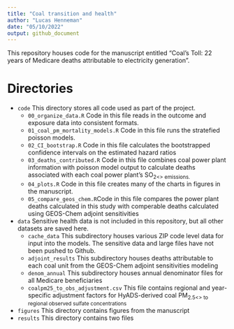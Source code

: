 ```yaml
---
title: "Coal transition and health"
author: "Lucas Henneman"
date: "05/10/2022"
output: github_document
---
```


<!-- README.md is generated from README.Rmd. Please edit that file -->

<!-- badges: start -->
<!-- badges: end -->

This repository houses code for the manuscript entitled "Coal's Toll: 22 years of Medicare deaths attributable to electricity generation". 

# Directories
- `code` This directory stores all code used as part of the project.
  - `00_organize_data.R` Code in this file reads in the outcome and exposure data into consistent formats. 
  - `01_coal_pm_mortality_models.R` Code in this file runs the stratefied poisson models.
  - `02_CI_bootstrap.R` Code in this file calculates the bootstrapped confidence intervals on the estimated hazard ratios 
  - `03_deaths_contributed.R` Code in this file combines coal power plant information with poisson model output to calculate deaths associated with each coal power plant's SO<sub>2<\sub> emissions.
  - `04_plots.R` Code in this file creates many of the charts in figures in the manuscript.
  - `05_compare_geos_chem.R`Code in this file compares the power plant deaths calculated in this study with comperable deaths calculated using GEOS-Chem adjoint sensitivities
- `data` Sensitive health data is not included in this repository, but all other datasets are saved here.
  - `cache_data` This subdirectory houses various ZIP code level data for input into the models. The sensitive data and large files have not been pushed to Github.
  - `adjoint_results`	This subdirectory houses deaths attributable to each coal unit from the GEOS-Chem adjoint sensitivities modeling
  - `denom_annual` This subdirectory houses annual denominator files for all Medicare beneficiaries
  - `coalpm25_to_obs_adjustment.csv` This file contains regional and year-specific adjustment factors for HyADS-derived coal PM<sub>2.5<\sub> to regional observed sulfate concentrations
- `figures` This directory contains figures from the manuscript
- `results` This directory contains two files






